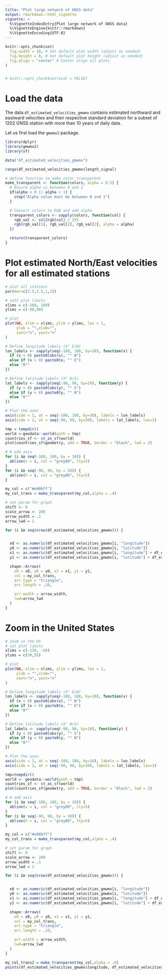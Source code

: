 ```yaml
---
title: "Plot large network of GNSS data"
output: rmarkdown::html_vignette
vignette: >
  %\VignetteIndexEntry{Plot large network of GNSS data}
  %\VignetteEngine{knitr::rmarkdown}
  %\VignetteEncoding{UTF-8}
---
```


```r
knitr::opts_chunk$set(
  fig.width = 10, # Set default plot width (adjust as needed)
  fig.height = 8, # Set default plot height (adjust as needed)
  fig.align = "center" # Center align all plots
)


# knitr::opts_chunk$set(eval = FALSE)

```


# Load the data

The data `df_estimated_velocities_gmwmx` contains estimated northward and eastward velocities and their respective standard deviation for a subset of 1202 GNSS station with more than 10 years of daily data.


Let us first load the `gmwmx2` package.
```r
library(dplyr)
library(gmwmx2)
library(sf)
```


```r
data("df_estimated_velocities_gmwmx")
```

```r
range(df_estimated_velocities_gmwmx$length_signal)
```

```r
# define function to make color transparent
make_transparent <- function(colors, alpha = 0.5) {
  # Ensure alpha is between 0 and 1
  if(alpha < 0 || alpha > 1) {
    stop("Alpha value must be between 0 and 1")
  }

  # Convert colors to RGB and add alpha
  transparent_colors <- sapply(colors, function(col) {
    rgb_val <- col2rgb(col) / 255
    rgb(rgb_val[1], rgb_val[2], rgb_val[3], alpha = alpha)
  })

  return(transparent_colors)
}
```


# Plot estimated North/East velocities for all estimated stations 
```r
# plot all stations
par(mar=c(2.5,3.5,1,1))

# sett plot limits
xlims = c(-180, 180)
ylims = c(-90,90)

# plot
plot(NA, xlim = xlims, ylim = ylims, las = 1,
     ylab = "",xlab="",
     xaxt="n", yaxt="n"
)

# Define longitude labels (X° E/W)
lon_labels <- sapply(seq(-180, 180, by=30), function(x) {
  if (x < 0) paste0(abs(x), "° W")
  else if (x > 0) paste0(x, "° E")
  else "0°"
})

# Define latitude labels (X° N/S)
lat_labels <- sapply(seq(-90, 90, by=20), function(y) {
  if (y < 0) paste0(abs(y), "° S")
  else if (y > 0) paste0(y, "° N")
  else "0°"
})

# Plot the axes
axis(side = 1, at = seq(-180, 180, by=30), labels = lon_labels)
axis(side = 2, at = seq(-90, 90, by=20), labels = lat_labels, las=1)

tmp = tempdir()
world <-geodata::world(path = tmp)
countries_sf <- st_as_sf(world)
plot(countries_sf$geometry, add = TRUE, border = "black", lwd = 2)

# # add axis
for (i in seq(-180, 180, by = 30)) {
  abline(v = i, col = "grey80", lty=5)
}
for (i in seq(-90, 90, by = 20)) {
  abline(h = i, col = "grey80", lty=5)
}

my_col = c("#e96bff")
my_col_trans = make_transparent(my_col,alpha = .4)

# set param for graph
shift <- 0
scale_arrow <- 200
arrow_width = .1
arrow_lwd = 2

for (i in seq(nrow(df_estimated_velocities_gmwmx))) {


  x0 <- as.numeric(df_estimated_velocities_gmwmx[i, "longitude"])
  y0 <- as.numeric(df_estimated_velocities_gmwmx[i, "latitude"])
  x1 <- as.numeric(df_estimated_velocities_gmwmx[i, "longitude"] + df_estimated_velocities_gmwmx[i, "estimated_trend_E_scaled"] * scale_arrow)
  y1 <- as.numeric(df_estimated_velocities_gmwmx[i, "latitude"] + df_estimated_velocities_gmwmx[i, "estimated_trend_N_scaled"] * scale_arrow)

  shape::Arrows(
    x0 = x0, y0 = y0, x1 = x1, y1 = y1,
    col = my_col_trans,
    arr.type = "triangle",
    arr.length = .10,

    arr.width = arrow_width,
    lwd=arrow_lwd
  )
}
```

# Zoom in the United States
```r
# Zoom in the US
# set plot limits
xlims = c(-130, -60)
ylims = c(30,55)

# plot
plot(NA, xlim = xlims, ylim = ylims, las = 1,
     ylab = "",xlab="",
     xaxt="n", yaxt="n"
)

# Define longitude labels (X° E/W)
lon_labels <- sapply(seq(-180, 180, by=10), function(x) {
  if (x < 0) paste0(abs(x), "° W")
  else if (x > 0) paste0(x, "° E")
  else "0°"
})

# Define latitude labels (X° N/S)
lat_labels <- sapply(seq(-90, 90, by=10), function(y) {
  if (y < 0) paste0(abs(y), "° S")
  else if (y > 0) paste0(y, "° N")
  else "0°"
})

# Plot the axes
axis(side = 1, at = seq(-180, 180, by=10), labels = lon_labels)
axis(side = 2, at = seq(-90, 90, by=10), labels = lat_labels, las=1)

tmp=tempdir()
world <- geodata::world(path = tmp)
countries_sf <- st_as_sf(world)
plot(countries_sf$geometry, add = TRUE, border = "black", lwd = 2)

# # add axis
for (i in seq(-180, 180, by = 10)) {
  abline(v = i, col = "grey80", lty=5)
}
for (i in seq(-90, 90, by = 10)) {
  abline(h = i, col = "grey80", lty=5)
}

my_col = c("#e96bff")
my_col_trans = make_transparent(my_col,alpha = .4)

# set param for graph
shift <- 0
scale_arrow <- 200
arrow_width = .1
arrow_lwd = 2

for (i in seq(nrow(df_estimated_velocities_gmwmx))) {


  x0 <- as.numeric(df_estimated_velocities_gmwmx[i, "longitude"])
  y0 <- as.numeric(df_estimated_velocities_gmwmx[i, "latitude"])
  x1 <- as.numeric(df_estimated_velocities_gmwmx[i, "longitude"] + df_estimated_velocities_gmwmx[i, "estimated_trend_E_scaled"] * scale_arrow)
  y1 <- as.numeric(df_estimated_velocities_gmwmx[i, "latitude"] + df_estimated_velocities_gmwmx[i, "estimated_trend_N_scaled"] * scale_arrow)

  shape::Arrows(
    x0 = x0, y0 = y0, x1 = x1, y1 = y1,
    col = my_col_trans,
    arr.type = "triangle",
    arr.length = .10,

    arr.width = arrow_width,
    lwd=arrow_lwd
  )
}

my_col_trans2 = make_transparent(my_col,alpha = .6)
points(df_estimated_velocities_gmwmx$longitude, df_estimated_velocities_gmwmx$latitude, pch=16, col=my_col_trans2)

```

